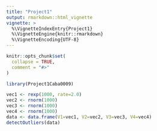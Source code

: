 ```yaml
---
title: "Project1"
output: rmarkdown::html_vignette
vignette: >
  %\VignetteIndexEntry{Project1}
  %\VignetteEngine{knitr::rmarkdown}
  %\VignetteEncoding{UTF-8}
---
```


```r
knitr::opts_chunk$set(
  collapse = TRUE,
  comment = "#>"
)
```

```r
library(Project1Caba0009)
```

```r
vec1 <- rexp(1000, rate=2.0)
vec2 <- rnorm(1000)
vec3 <- rnorm(1000)
vec4 <- rnorm(1000)
data <- data.frame(V1=vec1, V2=vec2, V3=vec3, V4=vec4)
detectOutliers(data)
```

